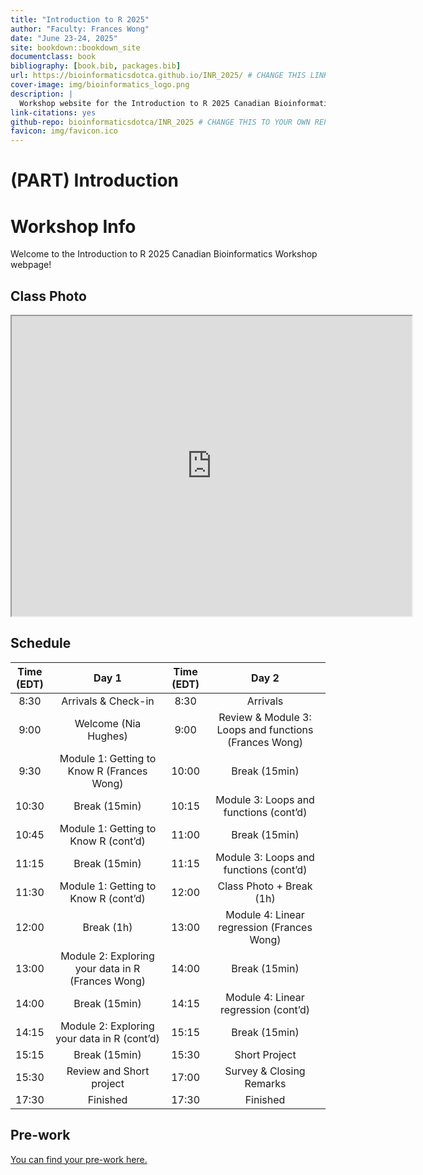 ```yaml
--- 
title: "Introduction to R 2025"
author: "Faculty: Frances Wong"
date: "June 23-24, 2025"
site: bookdown::bookdown_site
documentclass: book
bibliography: [book.bib, packages.bib]
url: https://bioinformaticsdotca.github.io/INR_2025/ # CHANGE THIS LINK TO YOUR LANDING PAGE LINK
cover-image: img/bioinformatics_logo.png
description: |
  Workshop website for the Introduction to R 2025 Canadian Bioinformatics Workshop
link-citations: yes
github-repo: bioinformaticsdotca/INR_2025 # CHANGE THIS TO YOUR OWN REPO
favicon: img/favicon.ico
---
```


# (PART) Introduction {-}

# Workshop Info

Welcome to the Introduction to R 2025 Canadian Bioinformatics Workshop webpage!  

## Class Photo

<iframe src="https://drive.google.com/file/d/10-JmxNPCG7h3fOJoKuA33hiOrLJtdu24/preview" width="640" height="480" allow="autoplay"></iframe>

## Schedule

| Time (EDT) |                       Day 1                       | Time (EDT) |                        Day 2                        |
|:----------:|:---------------------------------------------------:|:----------:|:-----------------------------------------------------:|
|    8:30    |                 Arrivals & Check-in                 |    8:30    |                        Arrivals                       |
|    9:00    |                 Welcome (Nia Hughes)                |    9:00    | Review & Module 3: Loops and functions (Frances Wong) |
|    9:30    |      Module 1: Getting to Know R (Frances Wong)     |    10:00   |                     Break (15min)                     |
|    10:30   |                    Break (15min)                    |    10:15   |         Module 3: Loops and functions (cont'd)        |
|    10:45   |         Module 1: Getting to Know R (cont'd)        |    11:00   |                     Break (15min)                     |
|    11:15   |                    Break (15min)                    |    11:15   |         Module 3: Loops and functions (cont'd)        |
|    11:30   |         Module 1: Getting to Know R (cont'd)        |    12:00   |                Class Photo + Break (1h)               |
|    12:00   |                      Break (1h)                     |    13:00   |       Module 4: Linear regression (Frances Wong)      |
|    13:00   | Module 2: Exploring your data in R   (Frances Wong) |    14:00   |                     Break (15min)                     |
|    14:00   |                    Break (15min)                    |    14:15   |          Module 4: Linear regression (cont'd)         |
|    14:15   |    Module 2: Exploring your data in R   (cont'd)    |    15:15   |                     Break (15min)                     |
|    15:15   |                    Break (15min)                    |    15:30   |                     Short Project                     |
|    15:30   |               Review and Short project              |    17:00   |                Survey & Closing Remarks               |
|    17:30   |                       Finished                      |    17:30   |                        Finished                       |

## Pre-work

[You can find your pre-work here.](https://docs.google.com/forms/d/e/1FAIpQLSeAV5gz7dADoF7JQCih9yOF7GP0IwOIxDK1ClG3jxB9yiJaQA/viewform?usp=dialog)
